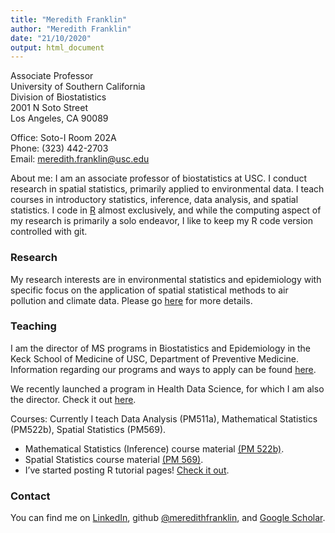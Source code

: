 ```yaml
---
title: "Meredith Franklin"
author: "Meredith Franklin"
date: "21/10/2020"
output: html_document
---
```


Associate Professor\
University of Southern California\
Division of Biostatistics\
2001 N Soto Street\
Los Angeles, CA 90089

Office: Soto-I Room 202A\
Phone: (323) 442-2703\
Email: <meredith.franklin@usc.edu>

About me: I am an associate professor of biostatistics at USC.
I conduct research in spatial statistics,
primarily applied to environmental data.
I teach courses in introductory statistics, inference,
data analysis, and spatial statistics.
I code in [R](http://www.r-project.org) almost exclusively,
and while the computing aspect of my research
is primarily a solo endeavor,
I like to keep my R code version controlled with git.

### Research

My research interests are in environmental statistics and epidemiology
with specific focus on the application of spatial statistical methods
to air pollution and climate data. Please go
[here](http://meredithfranklin.github.io/research.html)
for more details.

### Teaching

I am the director of MS programs in Biostatistics and Epidemiology
in the Keck School of Medicine of USC, Department of Preventive Medicine.
Information regarding our programs and ways to apply can be found
[here](http://keck.usc.edu/preventive-medicine/training-education/masters-programs/biostatistics/).

We recently launched a program in Health Data Science,
for which I am also the director. Check it out
[here](https://preventivemedicine.usc.edu/education/graduate-programs/ms-public-health-data-science/).

Courses: Currently I teach Data Analysis (PM511a),
Mathematical Statistics (PM522b),
Spatial Statistics (PM569).

- Mathematical Statistics (Inference) course material
  [(PM 522b)](https://github.com/meredithfranklin/courses/tree/master/Inference).
- Spatial Statistics course material
  [(PM 569)](https://github.com/meredithfranklin/courses/tree/master/Spatial).
- I've started posting R tutorial pages!
  [Check it out](/R_tutorial.html).

### Contact

You can find me on
[LinkedIn](https://www.linkedin.com/in/meredithfranklin),
github [@meredithfranklin](https://github.com/meredithfranklin), and
[Google Scholar](https://scholar.google.com/citations?user=kIHe4WAAAAAJ).
